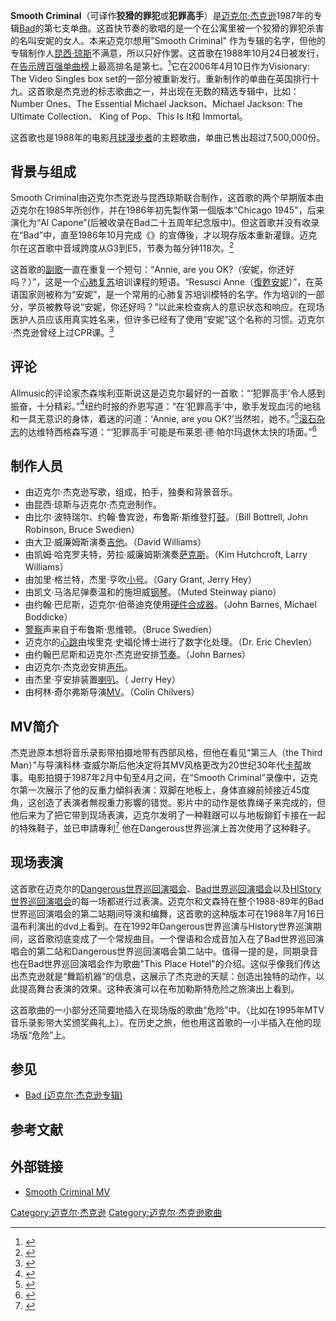 {{refimprove|time=2015-02-05}}
{{Infobox single 
| Name           = Smooth Criminal
| Cover          = <!-- 檔案不存在 Smooth Criminal.jpg ，可從英文維基百科取得 -->
| Artist         = [[Michael_Jackson|Michael Jackson]]
| Album          = [[Bad_(album)|Bad]]
| Released       = {{start date|1988|10|24}}
| Format         = [[CD_single|5" CD single]], [[Mini_CD_single|3" CD single]], [[Gramophone_record|12" vinyl]], [[Single_(music)|7" single]] and [[cassette_single|cassette single]]
| Recorded       = 1987年1月
| Genre          = [[舞蹈流行音乐|舞蹈流行音乐]], [[放克|放克]]
| Length         = 4:17
| Label          = [[Epic_Records|Epic]]（史诗唱片）
| Writer         = Michael Jackson
| Producer       = [[Quincy_Jones|Quincy Jones]]<br />Michael Jackson (co-producer)
| Last single    = "[[Another_Part_of_Me|Another Part of Me]]"<br />(1988)
| This single    = "'''Smooth Criminal'''"<br />(1988)
| Next single    = "[[Leave_Me_Alone|Leave Me Alone]]"<br />(1989)
| Misc           = {{Extra track listing
| Album          = [[Bad_(album)|Bad]]
| Type           = Studio album
| prev_track     = "[[Dirty_Diana|Dirty Diana]]"
| prev_no        = 9
| this_track     = "'''Smooth Criminal'''"
| track_no       = 10
| next_track     = "[[Leave_Me_Alone|Leave Me Alone]]"
| next_no        = 11
}}
{{Extra track listing
  | Album          = [[Michael_Jackson's_This_Is_It_(album)|This Is It]]
  | Type           = Soundtrack
  | prev_track     = "[[Human_Nature_(Michael_Jackson_song)|Human Nature]]"
  | prev_no        = 4
  | this_track     = "'''Smooth Criminal''''"
  | track_no       = 5
  | next_track     = "[[The_Way_You_Make_Me_Feel|The Way You Make Me Feel]]"
  | next_no        = 6
  }}
{{External music video|1=[http://www.youtube.com/watch?v=h_D3VFfhvs4 "Smooth Criminal" (Michael Jackson's Vision)]<br />on YouTube}}
{{Audiosample
| Upper caption = Audio sample
| Audio file  = Smooth Criminal by Michael Jackson.ogg
}}
}}
'''Smooth Criminal'''（可译作'''狡猾的罪犯'''或'''犯罪高手'''）是[[迈克尔·杰克逊|迈克尔·杰克逊]]1987年的专辑[[Bad_(迈克尔·杰克逊专辑)|Bad]]的第七支单曲。这首快节奏的歌唱的是一个在公寓里被一个狡猾的罪犯杀害的名叫安妮的女人。本来迈克尔想用"Smooth Criminal" 作为专辑的名字，但他的专辑制作人[[昆西·琼斯|昆西·琼斯]]不满意，所以只好作罢。这首歌在1988年10月24日被发行，在[[告示牌百强单曲榜|告示牌百强单曲榜]]上最高排名是第七。<ref>{{cite web|url=http://www.allmusic.com/album/bad-mw0000650293/awards|title=Allmusic上对Bad的介绍|publisher=allmusic.com|accessdate=2015-02-05|5=|archive-date=2012-09-22|archive-url=https://web.archive.org/web/20120922062836/http://www.allmusic.com/album/bad-mw0000650293/awards|dead-url=no}}</ref>它在2006年4月10日作为Visionary: The Video Singles box set的一部分被重新发行。重新制作的单曲在英国排行十九。这首歌是杰克逊的标志歌曲之一，并出现在无数的精选专辑中，比如：Number Ones、The Essential Michael Jackson、Michael Jackson: The Ultimate Collection、 King of Pop、This Is It和 Immortal。

这首歌也是1988年的电影[[月球漫步者|月球漫步者]]的主题歌曲，单曲已售出超过7,500,000份。

==背景与组成==
Smooth Criminal由迈克尔杰克逊与昆西琼斯联合制作，这首歌的两个早期版本由迈克尔在1985年所创作，并在1986年初先製作第一個版本"Chicago 1945"，后来演化为“Al Capone”(后被收录在Bad二十五周年纪念版中)。但这首歌并没有收录在“Bad”中，直至1986年10月完成《{{le|伊奥船长|Captain EO}}》的宣傳後，才以現存版本重新灌錄。迈克尔在这首歌中音域跨度从G3到E5，节奏为每分钟118次。<ref>{{cite web|url=http://www.musicnotes.com/sheetmusic/mtdFPE.asp?ppn=MN0037339&|title=Smooth Criminal的五线谱|accessdate=2015-02-06|archive-date=2016-03-03|archive-url=https://web.archive.org/web/20160303213138/http://www.musicnotes.com/sheetmusic/mtdFPE.asp?ppn=MN0037339&|dead-url=no}}</ref>

这首歌的[[副歌|副歌]]一直在重复一个短句：“Annie, are you OK?（安妮，你还好吗？）”，这是一个[[心肺复苏|心肺复苏]]培训课程的短语。“Resusci Anne（[[復甦安妮|復甦安妮]]）”，在英语国家则被称为“安妮”，是一个常用的心肺复苏培训模特的名字。作为培训的一部分，学员被教导说“安妮，你还好吗？”以此来检查病人的意识状态和响应。在现场医护人员应该用真实姓名来，但许多已经有了使用“安妮”这个名称的习惯。迈克尔·杰克逊曾经上过CPR课。<ref>{{cite web|url=http://www.laerdal.com/us/News/49080368/Annie-are-you-OK|title=关于“Annie, are you OK?（安妮，你还好吗？）”在医学上的意义|accessdate=2015-02-06|archive-date=2015-01-20|archive-url=https://web.archive.org/web/20150120003628/http://www.laerdal.com/us/News/49080368/Annie-are-you-OK|dead-url=no}}</ref>

== 评论 ==
Allmusic的评论家杰森埃利亚斯说这是迈克尔最好的一首歌：“‘犯罪高手’令人感到振奋，十分精彩。”<ref>{{cite web|url=http://www.allmusic.com/song/smooth-criminal-mt0010540062|title=Allmusic的评论|accessdate=2015-02-06|archive-date=2014-11-22|archive-url=https://web.archive.org/web/20141122132048/http://www.allmusic.com/song/smooth-criminal-mt0010540062|dead-url=no}}</ref>纽约时报的乔恩写道：“在‘犯罪高手’中，歌手发现血污的地毯和一具无意识的身体，着迷的问道：‘Annie, are you OK?’当然啦，她不。”<ref>{{cite web|url=http://www.nytimes.com/1987/08/31/arts/pop-michael-jackson-s-bad-follow-up-to-a-blockbuster.html|title=纽约时报的评论|accessdate=2015-02-06|archive-date=2015-10-12|archive-url=https://web.archive.org/web/20151012011529/http://www.nytimes.com/1987/08/31/arts/pop-michael-jackson-s-bad-follow-up-to-a-blockbuster.html|dead-url=no}}</ref>[[滚石杂志|滚石杂志]]的达维特西格森写道：“‘犯罪高手’可能是布莱恩·德·帕尔玛退休太快的场面。”<ref>{{cite web|url=http://www.rollingstone.com/music/albumreviews/bad-19871022|title=滚石杂志的评论|accessdate=2015-02-06|archive-date=2016-01-12|archive-url=https://web.archive.org/web/20160112150346/http://www.rollingstone.com/music/albumreviews/bad-19871022|dead-url=no}}</ref>

== 制作人员==
* 由迈克尔·杰克逊写歌，组成，拍手，独奏和背景音乐。
* 由昆西·琼斯与迈克尔·杰克逊制作。
* 由比尔·波特瑞尔、约翰·鲁宾逊，布鲁斯·斯维登打[[鼓|鼓]]。（Bill Bottrell, John Robinson, Bruce Swedien）
* 由大卫·威廉姆斯演奏[[吉他|吉他]]。（David Williams）
* 由凯姆·哈克罗夫特，劳拉·威廉姆斯演奏[[萨克斯|萨克斯]]。（Kim Hutchcroft, Larry Williams）
* 由加里·格兰特，杰里·亨吹[[小号|小号]]。（Gary Grant, Jerry Hey）
* 由凯文·马洛尼弹奏温和的施坦威[[钢琴|钢琴]]。（Muted Steinway piano）
* 由约翰·巴尼斯，迈克尔·伯蒂迪克使用[[硬件合成器|硬件合成器]]。（John Barnes, Michael Boddicke）
* [[警察|警察]]声来自于布鲁斯·思维顿。（Bruce Swedien）
* 迈克尔的[[心跳|心跳]]由埃里克·史福伦博士进行了数字化处理。（Dr. Eric Chevlen）
* 由约翰巴尼斯和迈克尔·杰克逊安排[[节奏|节奏]]。（John Barnes）
* 由迈克尔·杰克逊安排[[声乐|声乐]]。
* 由杰里·亨安排装置[[喇叭|喇叭]]。（ Jerry Hey）
* 由柯林·奇尔弗斯导演[[MV|MV]]。（Colin Chilvers）

== MV简介 ==
杰克逊原本想将音乐录影带拍摄地带有西部风格，但他在看见“第三人（the Third Man）”与导演科林·查威尔斯后他决定将其MV风格更改为20世纪30年代[[艾爾·卡彭|卡帮]]故事。电影拍摄于1987年2月中旬至4月之间，在“Smooth Criminal”录像中，迈克尔第一次展示了他的反重力傾斜表演：双脚在地板上，身体直線前倾接近45度角，这创造了表演者無视重力影響的错觉。影片中的动作是依靠绳子来完成的，但他后来为了把它带到现场表演，迈克尔发明了一种鞋跟可以与地板鉚釘卡接在一起的特殊鞋子，並已申請專利<ref>{{cite web|url=http://www.visualnews.com/2013/08/michael-jacksons-patented-anti-gravity-shoes-in-1993/|title=迈克尔45度倾斜的奥秘|access-date=2015-02-08|archive-url=https://web.archive.org/web/20150208072124/http://www.visualnews.com/2013/08/michael-jacksons-patented-anti-gravity-shoes-in-1993/|archive-date=2015-02-08|dead-url=yes}}</ref>
他在Dangerous世界巡演上首次使用了这种鞋子。

== 现场表演 ==
这首歌在迈克尔的[[Dangerous世界巡回演唱会|Dangerous世界巡回演唱会]]、[[Bad世界巡回演唱会|Bad世界巡回演唱会]]以及[[HIStory世界巡回演唱会|HIStory世界巡回演唱会]]的每一场都进行过表演。迈克尔和文森特在整个1988-89年的Bad世界巡回演唱会的第二站期间导演和编舞，这首歌的这种版本可在1988年7月16日温布利演出的dvd上看到。在在1992年Dangerous世界巡演与History世界巡演期间，这首歌彻底变成了一个常规曲目。一个俚语和合成音加入在了Bad世界巡回演唱会的第二站和Dangerous世界巡回演唱会第二站中。值得一提的是，同期录音也在Bad世界巡回演唱会作为歌曲"This Place Hotel"的介绍。这似乎像我们传达出杰克逊就是“舞蹈机器”的信息，这展示了杰克逊的天赋：创造出独特的动作，以此提高舞台表演的效果。这种表演可以在布加勒斯特危险之旅演出上看到。

这首歌曲的一小部分还简要地插入在现场版的歌曲“危险”中。（比如在1995年MTV音乐录影带大奖颁奖典礼上）。在历史之旅，他也用这首歌的一小半插入在他的现场版“危险”上。

== 参见 ==
* [[Bad_(迈克尔·杰克逊专辑)|Bad (迈克尔·杰克逊专辑)]]

== 参考文献 ==
{{reflist}}

==外部链接==
*[http://video.baomihua.com/11228285/34854231 Smooth Criminal MV]{{Wayback|url=http://video.baomihua.com/11228285/34854231 |date=20150205140322 }}

[[Category:迈克尔·杰克逊|Category:迈克尔·杰克逊]]
[[Category:迈克尔·杰克逊歌曲|Category:迈克尔·杰克逊歌曲]]
{{Michael Jackson单曲}}